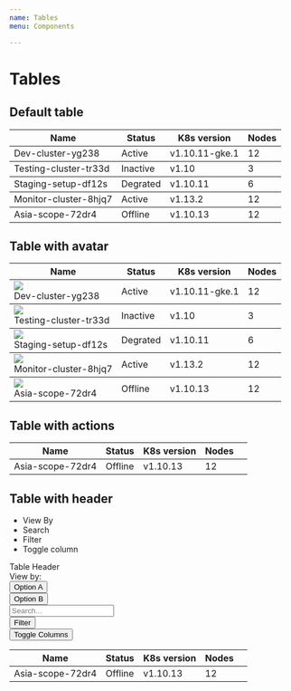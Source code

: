 ```yaml
---
name: Tables
menu: Components

---
```



# Tables

## Default table
<Playground>
  <table class="table table-hover">
    <thead>
      <tr>
        <th scope="col">Name</th>
        <th scope="col">Status</th>
        <th scope="col">K8s version</th>
        <th scope="col">Nodes</th>
      </tr>
    </thead>
    <tbody>
      <tr>
        <td>
          Dev-cluster-yg238
        </td>
        <td><span class="badge badge-gradient-success badge-pill">Active</span></td>
        <td>v1.10.11-gke.1</td>
        <td>12</td>
      </tr>
    </tbody>
    <tbody>
      <tr>
        <td>
          Testing-cluster-tr33d
        </td>
        <td><span class="badge badge-gradient-danger badge-pill">Inactive</span></td>
        <td>v1.10</td>
        <td>3</td>
      </tr>
    </tbody>
    <tbody>
      <tr>
        <td>
          Staging-setup-df12s
        </td>
        <td><span class="badge badge-gradient-warning badge-pill">Degrated</span></td>
        <td>v1.10.11</td>
        <td>6</td>
      </tr>
    </tbody>
    <tbody>
      <tr>
        <td>
          Monitor-cluster-8hjq7
        </td>
        <td><span class="badge badge-gradient-success badge-pill">Active</span></td>
        <td>v1.13.2</td>
        <td>12</td>
      </tr>
    </tbody>
    <tbody>
      <tr>
        <td>
          Asia-scope-72dr4
        </td>
        <td><span class="badge badge-gradient-danger badge-pill">Offline</span></td>
        <td>v1.10.13</td>
        <td>12</td>
      </tr>
    </tbody>
  </table>
</Playground>

## Table with avatar
<Playground>
  <table class="table table-hover">
    <thead>
      <tr>
        <th scope="col">Name</th>
        <th scope="col">Status</th>
        <th scope="col">K8s version</th>
        <th scope="col">Nodes</th>
      </tr>
    </thead>
    <tbody>
      <tr>
        <td>
          <div class="table-avatar">
            <div><img class="table-avatar-image" src={gke} /></div>
            <span class="table-avatar-label">Dev-cluster-yg238</span>
          </div>
        </td>
        <td><span class="badge badge-gradient-success badge-pill">Active</span></td>
        <td>v1.10.11-gke.1</td>
        <td>12</td>
      </tr>
    </tbody>
    <tbody>
      <tr>
        <td>
          <div class="table-avatar">
            <div><img class="table-avatar-image" src={azure} /></div>
            <span class="table-avatar-label">Testing-cluster-tr33d</span>
          </div>
        </td>
        <td><span class="badge badge-gradient-danger badge-pill">Inactive</span></td>
        <td>v1.10</td>
        <td>3</td>
      </tr>
    </tbody>
    <tbody>
      <tr>
        <td>
          <div class="table-avatar">
            <div><img class="table-avatar-image" src={minikube} /></div>
            <span class="table-avatar-label">Staging-setup-df12s</span>
          </div>
        </td>
        <td><span class="badge badge-gradient-warning badge-pill">Degrated</span></td>
        <td>v1.10.11</td>
        <td>6</td>
      </tr>
    </tbody>
    <tbody>
      <tr>
        <td>
          <div class="table-avatar">
            <div><img class="table-avatar-image" src={digitalocean} /></div>
            <span class="table-avatar-label">Monitor-cluster-8hjq7</span>
          </div>
        </td>
        <td><span class="badge badge-gradient-success badge-pill">Active</span></td>
        <td>v1.13.2</td>
        <td>12</td>
      </tr>
    </tbody>
    <tbody>
      <tr>
        <td>
          <div class="table-avatar">
            <div><img class="table-avatar-image" src={openshift} /></div>
            <span class="table-avatar-label">Asia-scope-72dr4</span>
          </div>
        </td>
        <td><span class="badge badge-gradient-danger badge-pill">Offline</span></td>
        <td>v1.10.13</td>
        <td>12</td>
      </tr>
    </tbody>
  </table>
</Playground>

## Table with actions
<Playground>
  <table class="table table-hover">
    <thead>
      <tr>
        <th scope="col">Name</th>
        <th scope="col">Status</th>
        <th scope="col">K8s version</th>
        <th scope="col">Nodes</th>
        <th scope="col"></th>
      </tr>
    </thead>
    <tbody>
      <tr>
        <td>
          Asia-scope-72dr4
        </td>
        <td><span class="badge badge-gradient-danger badge-pill">Offline</span></td>
        <td>v1.10.13</td>
        <td>12</td>
        <td>
          <div class="table-action">
            <div class="table-action_item">
              <div class="table-action_link">
                <i class="fa fa-pencil-square-o" aria-hidden="true"></i>
              </div>
            </div>
            <div class="table-action_item">
              <div class="table-action_link">
                <i class="fa fa-area-chart" aria-hidden="true"></i>
              </div>
            </div>
            <div class="table-action_item">
              <div class="table-action_link">
                <i class="fa fa-trash"></i>
              </div>
            </div>
          </div>
        </td>
      </tr>
    </tbody>
  </table>
</Playground>

## Table with header

<div>
<ul>
  <li>View By</li>
  <li>Search</li>
  <li>Filter</li>
  <li>Toggle column</li>
</ul>
</div>

<Playground>
    <div class="section-header">
      <div class="section-header_title">
        <span class="section-header_title__text">
          Table Header
        </span>
      </div>
      <div class="section-header-controls">
        <div class="section-header-controls_item">
          View by:
        </div>
        <div class="section-header-controls_item">
          <button class="btn btn-inverse active">
            Option A
          </button>
        </div>
        <div class="section-header-controls_item">
          <button
            class="btn btn-inverse">
            Option B
          </button>
        </div>
        <div class="section-header-controls_item">
        <input placeholder="Search..." class="form-control input-search" type="text" />
        </div>
          <div class="section-header-controls_item">
            <div class="section-header-controls_item">
              <button class="btn btn-toggle">
              <span class="dci dci-filter button-icon-inline"></span>
                Filter
                <span class="dci dci-chevron-down"></span>
              </button>
            </div>
          </div>
          <div class="section-header-controls_item ml-auto">
          <div class="section-header-controls_item">
              <button class="btn btn-toggle">
                Toggle Columns
                <span class="dci dci-chevron-down button-icon-inline"></span>
              </button>
          </div>
        </div>
      </div>
    </div>
  <table class="table table-hover">
    <thead>
      <tr>
        <th scope="col">Name</th>
        <th scope="col">Status</th>
        <th scope="col">K8s version</th>
        <th scope="col">Nodes</th>
        <th scope="col"></th>
      </tr>
    </thead>
    <tbody>
      <tr>
        <td>
          Asia-scope-72dr4
        </td>
        <td><span class="badge badge-gradient-danger badge-pill">Offline</span></td>
        <td>v1.10.13</td>
        <td>12</td>
        <td>
          <div class="table-action">
            <div class="table-action_item">
              <div class="table-action_link">
                <i class="fa fa-pencil-square-o" aria-hidden="true"></i>
              </div>
            </div>
            <div class="table-action_item">
              <div class="table-action_link">
                <i class="fa fa-area-chart" aria-hidden="true"></i>
              </div>
            </div>
            <div class="table-action_item">
              <div class="table-action_link">
                <i class="fa fa-trash"></i>
              </div>
            </div>
          </div>
        </td>
      </tr>
    </tbody>
  </table>
</Playground>
